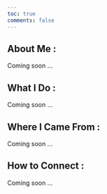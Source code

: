 ```yaml
---
toc: true
comments: false
---
```


## About Me : 

Coming soon ...

## What I Do :

Coming soon ...

## Where I Came From :

Coming soon ...

## How to Connect :

Coming soon ...

